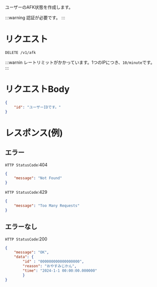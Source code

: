 ユーザーのAFK状態を作成します。

:::warning
認証が必要です。 
:::

# リクエスト
```
DELETE /v1/afk
```

:::warnin
 レートリミットがかかっています。1つのIPにつき、`10/minute`です。
 :::

# リクエストBody
```json
{
    "id": "ユーザーIDです。"
}
```

# レスポンス(例)

## エラー

`HTTP StatusCode`:404

```json
{
    "message": "Not Found"
}
```

`HTTP StatusCode`:429
```json
{
    "message": "Too Many Requests"
}
```

## エラーなし

`HTTP StatusCode`:200

```json
{
    "message": "OK",
    "data": {
        "id" : "000000000000000000",
        "reason": "おやすみじかん",
        "time": "2024-1-1 00:00:00.000000"
        }
}
```
